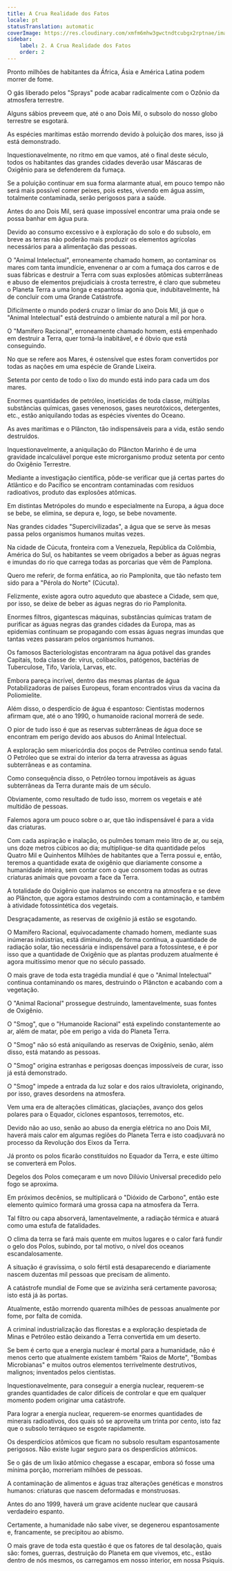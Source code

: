 ```yaml
---
title: A Crua Realidade dos Fatos
locale: pt
statusTranslation: automatic
coverImage: https://res.cloudinary.com/xmfm6mhw3gwctndtcubgx2rptnae/image/upload/v1741354419/small_cover_la_gran_rebelion_28716e29d2.webp
sidebar:
    label: 2. A Crua Realidade dos Fatos
    order: 2
---
```

Pronto milhões de habitantes da África, Ásia e América Latina podem morrer de fome.

O gás liberado pelos "Sprays" pode acabar radicalmente com o Ozônio da atmosfera terrestre.

Alguns sábios preveem que, até o ano Dois Mil, o subsolo do nosso globo terrestre se esgotará.

As espécies marítimas estão morrendo devido à poluição dos mares, isso já está demonstrado.

Inquestionavelmente, no ritmo em que vamos, até o final deste século, todos os habitantes das grandes cidades deverão usar Máscaras de Oxigênio para se defenderem da fumaça.

Se a poluição continuar em sua forma alarmante atual, em pouco tempo não será mais possível comer peixes, pois estes, vivendo em água assim, totalmente contaminada, serão perigosos para a saúde.

Antes do ano Dois Mil, será quase impossível encontrar uma praia onde se possa banhar em água pura.

Devido ao consumo excessivo e à exploração do solo e do subsolo, em breve as terras não poderão mais produzir os elementos agrícolas necessários para a alimentação das pessoas.

O "Animal Intelectual", erroneamente chamado homem, ao contaminar os mares com tanta imundície, envenenar o ar com a fumaça dos carros e de suas fábricas e destruir a Terra com suas explosões atômicas subterrâneas e abuso de elementos prejudiciais à crosta terrestre, é claro que submeteu o Planeta Terra a uma longa e espantosa agonia que, indubitavelmente, há de concluir com uma Grande Catástrofe.

Dificilmente o mundo poderá cruzar o limiar do ano Dois Mil, já que o "Animal Intelectual" está destruindo o ambiente natural a mil por hora.

O "Mamífero Racional", erroneamente chamado homem, está empenhado em destruir a Terra, quer torná-la inabitável, e é óbvio que está conseguindo.

No que se refere aos Mares, é ostensível que estes foram convertidos por todas as nações em uma espécie de Grande Lixeira.

Setenta por cento de todo o lixo do mundo está indo para cada um dos mares.

Enormes quantidades de petróleo, inseticidas de toda classe, múltiplas substâncias químicas, gases venenosos, gases neurotóxicos, detergentes, etc., estão aniquilando todas as espécies viventes do Oceano.

As aves marítimas e o Plâncton, tão indispensáveis para a vida, estão sendo destruídos.

Inquestionavelmente, a aniquilação do Plâncton Marinho é de uma gravidade incalculável porque este microrganismo produz setenta por cento do Oxigênio Terrestre.

Mediante a investigação científica, pôde-se verificar que já certas partes do Atlântico e do Pacífico se encontram contaminadas com resíduos radioativos, produto das explosões atômicas.

Em distintas Metrópoles do mundo e especialmente na Europa, a água doce se bebe, se elimina, se depura e, logo, se bebe novamente.

Nas grandes cidades "Supercivilizadas", a água que se serve às mesas passa pelos organismos humanos muitas vezes.

Na cidade de Cúcuta, fronteira com a Venezuela, República da Colômbia, América do Sul, os habitantes se veem obrigados a beber as águas negras e imundas do rio que carrega todas as porcarias que vêm de Pamplona.

Quero me referir, de forma enfática, ao rio Pamplonita, que tão nefasto tem sido para a "Pérola do Norte" (Cúcuta).

Felizmente, existe agora outro aqueduto que abastece a Cidade, sem que, por isso, se deixe de beber as águas negras do rio Pamplonita.

Enormes filtros, gigantescas máquinas, substâncias químicas tratam de purificar as águas negras das grandes cidades da Europa, mas as epidemias continuam se propagando com essas águas negras imundas que tantas vezes passaram pelos organismos humanos.

Os famosos Bacteriologistas encontraram na água potável das grandes Capitais, toda classe de: vírus, colibacilos, patógenos, bactérias de Tuberculose, Tifo, Varíola, Larvas, etc.

Embora pareça incrível, dentro das mesmas plantas de água Potabilizadoras de países Europeus, foram encontrados vírus da vacina da Poliomielite.

Além disso, o desperdício de água é espantoso: Cientistas modernos afirmam que, até o ano 1990, o humanoide racional morrerá de sede.

O pior de tudo isso é que as reservas subterrâneas de água doce se encontram em perigo devido aos abusos do Animal Intelectual.

A exploração sem misericórdia dos poços de Petróleo continua sendo fatal. O Petróleo que se extrai do interior da terra atravessa as águas subterrâneas e as contamina.

Como consequência disso, o Petróleo tornou impotáveis as águas subterrâneas da Terra durante mais de um século.

Obviamente, como resultado de tudo isso, morrem os vegetais e até multidão de pessoas.

Falemos agora um pouco sobre o ar, que tão indispensável é para a vida das criaturas.

Com cada aspiração e inalação, os pulmões tomam meio litro de ar, ou seja, uns doze metros cúbicos ao dia; multiplique-se dita quantidade pelos Quatro Mil e Quinhentos Milhões de habitantes que a Terra possui e, então, teremos a quantidade exata de oxigênio que diariamente consome a humanidade inteira, sem contar com o que consomem todas as outras criaturas animais que povoam a face da Terra.

A totalidade do Oxigênio que inalamos se encontra na atmosfera e se deve ao Plâncton, que agora estamos destruindo com a contaminação, e também à atividade fotossintética dos vegetais.

Desgraçadamente, as reservas de oxigênio já estão se esgotando.

O Mamífero Racional, equivocadamente chamado homem, mediante suas inúmeras indústrias, está diminuindo, de forma contínua, a quantidade de radiação solar, tão necessária e indispensável para a fotossíntese, e é por isso que a quantidade de Oxigênio que as plantas produzem atualmente é agora muitíssimo menor que no século passado.

O mais grave de toda esta tragédia mundial é que o "Animal Intelectual" continua contaminando os mares, destruindo o Plâncton e acabando com a vegetação.

O "Animal Racional" prossegue destruindo, lamentavelmente, suas fontes de Oxigênio.

O "Smog", que o "Humanoide Racional" está expelindo constantemente ao ar, além de matar, põe em perigo a vida do Planeta Terra.

O "Smog" não só está aniquilando as reservas de Oxigênio, senão, além disso, está matando as pessoas.

O "Smog" origina estranhas e perigosas doenças impossíveis de curar, isso já está demonstrado.

O "Smog" impede a entrada da luz solar e dos raios ultravioleta, originando, por isso, graves desordens na atmosfera.

Vem uma era de alterações climáticas, glaciações, avanço dos gelos polares para o Equador, ciclones espantosos, terremotos, etc.

Devido não ao uso, senão ao abuso da energia elétrica no ano Dois Mil, haverá mais calor em algumas regiões do Planeta Terra e isto coadjuvará no processo da Revolução dos Eixos da Terra.

Já pronto os polos ficarão constituídos no Equador da Terra, e este último se converterá em Polos.

Degelos dos Polos começaram e um novo Dilúvio Universal precedido pelo fogo se aproxima.

Em próximos decênios, se multiplicará o "Dióxido de Carbono", então este elemento químico formará uma grossa capa na atmosfera da Terra.

Tal filtro ou capa absorverá, lamentavelmente, a radiação térmica e atuará como uma estufa de fatalidades.

O clima da terra se fará mais quente em muitos lugares e o calor fará fundir o gelo dos Polos, subindo, por tal motivo, o nível dos oceanos escandalosamente.

A situação é gravíssima, o solo fértil está desaparecendo e diariamente nascem duzentas mil pessoas que precisam de alimento.

A catástrofe mundial de Fome que se avizinha será certamente pavorosa; isto está já às portas.

Atualmente, estão morrendo quarenta milhões de pessoas anualmente por fome, por falta de comida.

A criminal industrialização das florestas e a exploração despietada de Minas e Petróleo estão deixando a Terra convertida em um deserto.

Se bem é certo que a energia nuclear é mortal para a humanidade, não é menos certo que atualmente existem também "Raios de Morte", "Bombas Microbianas" e muitos outros elementos terrivelmente destrutivos, malignos; inventados pelos cientistas.

Inquestionavelmente, para conseguir a energia nuclear, requerem-se grandes quantidades de calor difíceis de controlar e que em qualquer momento podem originar uma catástrofe.

Para lograr a energia nuclear, requerem-se enormes quantidades de minerais radioativos, dos quais só se aproveita um trinta por cento, isto faz que o subsolo terráqueo se esgote rapidamente.

Os desperdícios atômicos que ficam no subsolo resultam espantosamente perigosos. Não existe lugar seguro para os desperdícios atômicos.

Se o gás de um lixão atômico chegasse a escapar, embora só fosse uma mínima porção, morreriam milhões de pessoas.

A contaminação de alimentos e águas traz alterações genéticas e monstros humanos: criaturas que nascem deformadas e monstruosas.

Antes do ano 1999, haverá um grave acidente nuclear que causará verdadeiro espanto.

Certamente, a humanidade não sabe viver, se degenerou espantosamente e, francamente, se precipitou ao abismo.

O mais grave de toda esta questão é que os fatores de tal desolação, quais são: fomes, guerras, destruição do Planeta em que vivemos, etc., estão dentro de nós mesmos, os carregamos em nosso interior, em nossa Psiquis.

